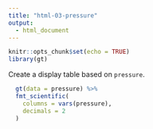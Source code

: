 ```yaml
---
title: "html-03-pressure"
output:
  - html_document
---
```


```r
knitr::opts_chunk$set(echo = TRUE)
library(gt)
```

Create a display table based on `pressure`.

```r
  gt(data = pressure) %>%
  fmt_scientific(
    columns = vars(pressure),
    decimals = 2
  )
```
